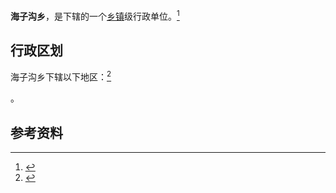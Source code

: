 {{中国乡级行政区|63/01/22/204/000}}

'''海子沟乡'''，是{{PRC admin/fullname|63/01/22/204/000|3}}下辖的一个[[乡镇|乡镇]]级行政单位。<ref>{{PRC admin/ref sgc|{{PRC admin/parent|63/01/22/204/000}}}}</ref>

== 行政区划 ==

海子沟乡下辖以下地区：<ref>{{PRC admin/ref sgc|63/01/22/204/000}}</ref>

{{PRC admin/children|63/01/22/204/000}}。

== 参考资料 ==

{{reflist}}

{{行政区划小作品}}
{{PRC admin/navcat|63/01/22/204/000}}